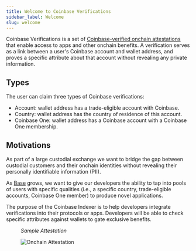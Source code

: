 ```yaml
---
title: Welcome to Coinbase Verifications
sidebar_label: Welcome
slug: welcome
---
```



Coinbase Verifications is a set of [Coinbase-verified onchain attestations](https://github.com/coinbase/verifications) that enable access to apps and other onchain benefits. A verification serves as a link between a user's Coinbase account and wallet address, and proves a specific attribute about that account without revealing any private information. 

## Types

The user can claim three types of Coinbase verifications:

- Account: wallet address has a trade-eligible account with Coinbase. 
- Country: wallet address has the country of residence of this account. 
- Coinbase One: wallet address has a Coinbase account with a Coinbase One membership.


## Motivations

As part of a large custodial exchange we want to bridge the gap between custodial customers and their onchain identities without revealing their personally identifiable information (PII). 

As [Base](https://www.base.org/) grows, we want to give our developers the ability to tap into pools of users with specific qualities (i.e., a specific country, trade-eligible accounts, Coinbase One member) to produce novel applications. 

The purpose of the Coinbase Indexer is to help developers integrate verifications into their protocols or apps. Developers will be able to check specific attributes against wallets to gate exclusive benefits.


<figure>

<figcaption><i>Sample Attestation</i></figcaption>

![Onchain Attestation](/images/verifications/onchain-attestation.png)

</figure>


<FeedbackWidget />

